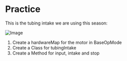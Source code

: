 # Practice

This is the tubing intake we are using this season:

![Image](/assets/tubingIntake.png)

1. Create a hardwareMap for the motor in BaseOpMode
2. Create a Class for tubingIntake
3. Create a Method for input, intake and stop